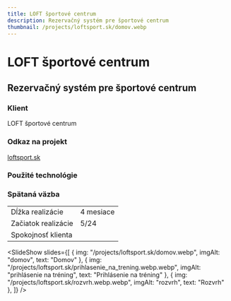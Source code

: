 ```yaml
---
title: LOFT športové centrum
description: Rezervačný systém pre športové centrum
thumbnail: /projects/loftsport.sk/domov.webp 
---
```



# LOFT športové centrum 

## Rezervačný systém pre športové centrum 

### Klient

LOFT športové centrum

### Odkaz na projekt

[loftsport.sk](https://loftsport.sk)

### Použité technológie

<div class="not-prose mt-5 flex flex-wrap gap-7">
  <Technology name="Next.js" color="#ffffff" size={40}>
    <Icon name="akar-icons:nextjs-fill" size={40} />
  </Technology>
  <Technology name="TypeScript" color="#3178c6" size={40}>
    <Icon name="logos:typescript-icon" size={40} />
  </Technology>
  <Technology name="PostgreSQL" color="#336791" size={40}>
    <Icon name="logos:postgresql" size={40} />
  </Technology>
  <Technology name="tailwindcss" color="#139494" size={40}>
    <Icon name="logos:tailwindcss-icon" size={40} />
  </Technology>
</div>

### Spätaná väzba

|                     |                              |
| ------------------- | ---------------------------- |
| Dĺžka realizácie    | 4 mesiace                    |
| Začiatok realizácie | 5/24                         |
| Spokojnosť klienta  | <StarsRating rating={3.5} /> |

<SlideShow
  slides={[
    { img: "/projects/loftsport.sk/domov.webp", imgAlt: "domov", text: "Domov" },
    { img: "/projects/loftsport.sk/prihlasenie_na_trening.webp.webp", imgAlt: "prihlásenie na tréning", text: "Prihlásenie na tréning" },
    { img: "/projects/loftsport.sk/rozvrh.webp.webp", imgAlt: "rozvrh", text: "Rozvrh" },
  ]}
/>
